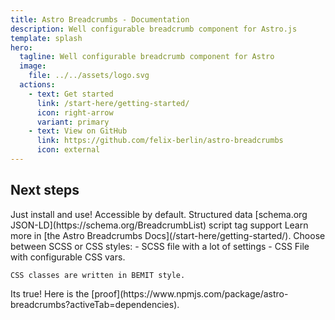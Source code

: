 ```yaml
---
title: Astro Breadcrumbs - Documentation
description: Well configurable breadcrumb component for Astro.js
template: splash
hero:
  tagline: Well configurable breadcrumb component for Astro
  image:
    file: ../../assets/logo.svg
  actions:
    - text: Get started
      link: /start-here/getting-started/
      icon: right-arrow
      variant: primary
    - text: View on GitHub
      link: https://github.com/felix-berlin/astro-breadcrumbs
      icon: external
---
```



## Next steps

<CardGrid stagger>
  <Card title="Zero Config Mode." icon="star">
    Just install and use!
  </Card>
  <Card title="A11y support" icon="information">
    Accessible by default.
  </Card>
  <Card title="Structured data support" icon="document">
    Structured data [schema.org JSON-LD](https://schema.org/BreadcrumbList)
    script tag support
  </Card>
  <Card title="Fully customizable" icon="setting">
    Learn more in [the Astro Breadcrumbs Docs](/start-here/getting-started/).
  </Card>
  <Card title="Completely optional styles" icon="pencil">
    Choose between SCSS or CSS styles:
		- SCSS file with a lot of settings
    - CSS File with configurable CSS vars.

    CSS classes are written in BEMIT style.

  </Card>
  <Card title="Zero dependencies" icon="star">
		Its true! Here is the [proof](https://www.npmjs.com/package/astro-breadcrumbs?activeTab=dependencies).
	</Card>
  <Card title="Small size" icon="star"></Card>

</CardGrid>
